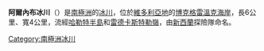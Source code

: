 {{Coord|72|25|S|170|2|E|source:GNIS|display=title}}

'''阿爾內布冰川'''（{{lang-en|Arneb Glacier}}）是[[南極洲|南極洲]]的[[冰川|冰川]]，位於[[維多利亞地|維多利亞地]]的[[博克格雷溫克海岸|博克格雷溫克海岸]]，長6公里、寬4公里，流經[[哈勒特半島|哈勒特半島]]和[[雷德卡斯特勒嶺|雷德卡斯特勒嶺]]，由[[新西蘭|新西蘭]]探險隊命名。

{{DEFAULTSORT:Arneb Glacier}}
[[Category:南極洲冰川|Category:南極洲冰川]]


{{BorchgrevinkCoast-geo-stub}}